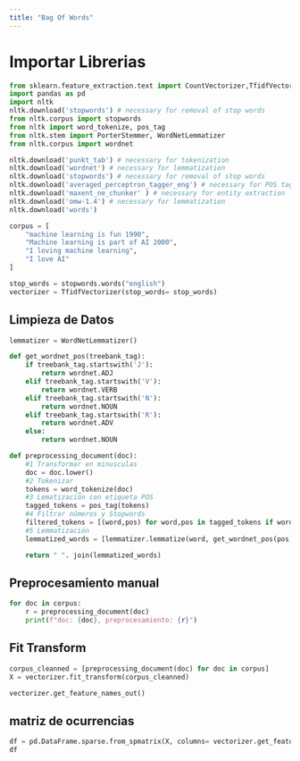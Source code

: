 ```yaml
---
title: "Bag Of Words"
---
```



# Importar Librerias

```python
from sklearn.feature_extraction.text import CountVectorizer,TfidfVectorizer
import pandas as pd
import nltk 
nltk.download('stopwords') # necessary for removal of stop words
from nltk.corpus import stopwords
from nltk import word_tokenize, pos_tag
from nltk.stem import PorterStemmer, WordNetLemmatizer
from nltk.corpus import wordnet

nltk.download('punkt_tab') # necessary for tokenization
nltk.download('wordnet') # necessary for lemmatization
nltk.download('stopwords') # necessary for removal of stop words
nltk.download('averaged_perceptron_tagger_eng') # necessary for POS tagging
nltk.download('maxent_ne_chunker' ) # necessary for entity extraction
nltk.download('omw-1.4') # necessary for lemmatization
nltk.download('words')
```

```python
corpus = [
    "machine learning is fun 1990",
    "Machine learning is part of AI 2000",
    "I loving machine learning",
    "I love AI"
]
```


```python
stop_words = stopwords.words("english")
vectorizer = TfidfVectorizer(stop_words= stop_words)
```


## Limpieza de Datos


```python
lemmatizer = WordNetLemmatizer()   

def get_wordnet_pos(treebank_tag):
    if treebank_tag.startswith('J'):
        return wordnet.ADJ
    elif treebank_tag.startswith('V'):
        return wordnet.VERB
    elif treebank_tag.startswith('N'):
        return wordnet.NOUN
    elif treebank_tag.startswith('R'):
        return wordnet.ADV
    else:
        return wordnet.NOUN

def preprocessing_document(doc):
    #1 Transformar en minusculas
    doc = doc.lower()
    #2 Tokenizar
    tokens = word_tokenize(doc)
    #3 Lematización con etiqueta POS
    tagged_tokens = pos_tag(tokens)
    #4 Filtrar números y Stopwords
    filtered_tokens = [(word,pos) for word,pos in tagged_tokens if word.isalpha()]
    #5 Lemmatización
    lemmatized_words = [lemmatizer.lemmatize(word, get_wordnet_pos(pos)) for word, pos in filtered_tokens]

    return " ". join(lemmatized_words)
```

## Preprocesamiento manual

```python
for doc in corpus:
    r = preprocessing_document(doc)
    print(f"doc: {doc}, preprocesamiento: {r}")
```

## Fit Transform

```python
corpus_cleanned = [preprocessing_document(doc) for doc in corpus]
X = vectorizer.fit_transform(corpus_cleanned)
```


```python
vectorizer.get_feature_names_out()
```

## matriz de ocurrencias

```python
df = pd.DataFrame.sparse.from_spmatrix(X, columns= vectorizer.get_feature_names_out())
df
```
